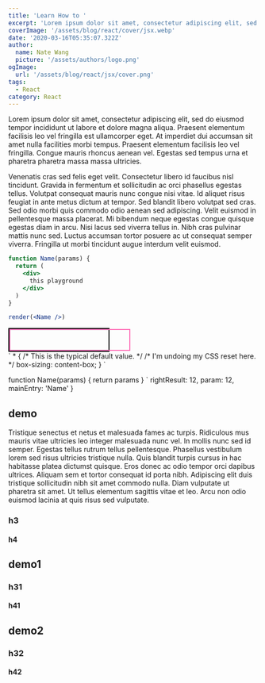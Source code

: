 ```yaml
---
title: 'Learn How to '
excerpt: 'Lorem ipsum dolor sit amet, consectetur adipiscing elit, sed do eiusmod tempor incididunt ut labore et dolore magna aliqua. Praesent elementum facilisis leo vel fringilla est ullamcorper eget. At imperdiet dui accumsan sit amet nulla facilities morbi tempus.'
coverImage: '/assets/blog/react/cover/jsx.webp'
date: '2020-03-16T05:35:07.322Z'
author:
  name: Nate Wang
  picture: '/assets/authors/logo.png'
ogImage:
  url: '/assets/blog/react/jsx/cover.png'
tags:
  - React
category: React
---
```



Lorem ipsum dolor sit amet, consectetur adipiscing elit, sed do eiusmod tempor incididunt ut labore et dolore magna aliqua. Praesent elementum facilisis leo vel fringilla est ullamcorper eget. At imperdiet dui accumsan sit amet nulla facilities morbi tempus. Praesent elementum facilisis leo vel fringilla. Congue mauris rhoncus aenean vel. Egestas sed tempus urna et pharetra pharetra massa massa ultricies.

Venenatis cras sed felis eget velit. Consectetur libero id faucibus nisl tincidunt. Gravida in fermentum et sollicitudin ac orci phasellus egestas tellus. Volutpat consequat mauris nunc congue nisi vitae. Id aliquet risus feugiat in ante metus dictum at tempor. Sed blandit libero volutpat sed cras. Sed odio morbi quis commodo odio aenean sed adipiscing. Velit euismod in pellentesque massa placerat. Mi bibendum neque egestas congue quisque egestas diam in arcu. Nisi lacus sed viverra tellus in. Nibh cras pulvinar mattis nunc sed. Luctus accumsan tortor posuere ac ut consequat semper viverra. Fringilla ut morbi tincidunt augue interdum velit euismod.


```jsx live=true file=index.js light=1,2,3
function Name(params) {
  return (
    <div>
      this playground
    </div>
  )
}

render(<Name />)
```

<style>
  .parent {
    width: 200px;
    border: 2px solid black;
  }
  .box {
    width: 100%;
    border: 2px solid hotpink;
    padding: 20px;
  }
</style>
<div class="parent">
  <div class="box"></div>
</div>
`
* {
  /* This is the typical default value. */
  /* I'm undoing my CSS reset here. */
  box-sizing: content-box;
}
`

<PlayGround html={html} css={css} mode='default' /> 



function Name(params) {
  return params
}
`
  rightResult: 12,
  param: 12,
  mainEntry: 'Name'
}

<PlayGround js={js} mode='algo' options={options1}/> 



## demo

Tristique senectus et netus et malesuada fames ac turpis. Ridiculous mus mauris vitae ultricies leo integer malesuada nunc vel. In mollis nunc sed id semper. Egestas tellus rutrum tellus pellentesque. Phasellus vestibulum lorem sed risus ultricies tristique nulla. Quis blandit turpis cursus in hac habitasse platea dictumst quisque. Eros donec ac odio tempor orci dapibus ultrices. Aliquam sem et tortor consequat id porta nibh. Adipiscing elit duis tristique sollicitudin nibh sit amet commodo nulla. Diam vulputate ut pharetra sit amet. Ut tellus elementum sagittis vitae et leo. Arcu non odio euismod lacinia at quis risus sed vulputate.

### h3


#### h4 


## demo1 

### h31

#### h41

## demo2 

### h32

#### h42

